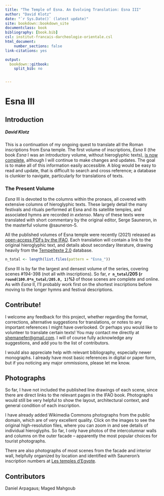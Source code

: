 ```yaml
--- 
title: "The Temple of Esna. An Evolving Translation: Esna III"
author: "David Klotz"
date: "`r Sys.Date()` (latest update)"
site: bookdown::bookdown_site
documentclass: book
bibliography: [book.bib]
csl: institut-francais-darcheologie-orientale.csl
html_document:
    number_sections: false
link-citations: yes

output:
  bookdown::gitbook:
    split_bib: no


---
```


# Esna III {-}  

## Introduction {-}

##### *David Klotz* {-}
  
This is a continuation of my ongoing quest to translate all the Roman inscriptions from Esna temple. The first volume of inscriptions, *Esna* II (the book *Esna* I was an introductory volume, without hieroglyphic texts), [is now complete](https://bookdown.org/shemanefer/Esna2), although I will continue to make changes and updates. The goal is to make all of this information easily accessible. A blog would be easy to read and update, that is difficult to search and cross reference; a database is clunkier to navigate, particularly for translations of texts.  

### The Present Volume {-}

*Esna* III is devoted to the columns within the pronaos, all covered with extensive columns of hieroglyphic texts. These largely detail the many festivals and rituals performed at Esna and its satellite temples, and associated hymns are recorded *in extenso*. Many of these texts were translated with short commentary by the original editor, Serge Sauneron, in the masterful volume @sauneron-5. 

All the published volumes of Esna temple were recently (2021) released as [open-access PDFs by the IFAO](https://www.ifao.egnet.net/publications/catalogue/Temples-Esna/). Each translation will contain a link to the original hieroglyphic text, and details about secondary literature, drawing heavily from the [Tempeltexte 2.0](http://www.tempeltexte.uni-tuebingen.de/portal/#/main) database.

```r

n_total <- length(list.files(pattern = "Esna_"))

```
*Esna* III is by far the largest and densest volume of the series, covering scenes #194-398 (not all with inscriptions). So far, **`r n_total`/205 (`r round(100.0*n_total/205.0, 1)`%)** of those scenes are complete and online. As with *Esna* II, I'll probably work first on the shortest inscriptions before moving to the longer hymns and festival descriptions.

## Contribute! {-}

I welcome any feedback for this project, whether regarding the format, corrections, alternative suggestions for translations, or notes to any important references I might have overlooked. Or perhaps you would like to volunteer to translate certain texts!  You may contact me directly at <shemanefer@gmail.com>. I will of course fully acknowledge any suggestions, and add you to the list of contributors.  

I would also appreciate help with relevant bibliography, especially newer monographs. I already have most basic references in digital or paper form, but if you noticing any major ommissions, please let me know. 

## Photographs {-}

So far, I have not included the published line drawings of each scene, since there are direct links to the relevant pages in the IFAO book. Photographs would still be very helpful to show the layout, architectural context, and general condition of each inscription.  

I have already added Wikimedia Commons photographs from the public domain, which are of very excellent quality. Click on the images to see the original high-resolution files, where you can zoom in and see details of individual hieroglyphs. So far, I only have photos of the intercolumnar walls and columns on the outer facade -- apparently the most popular choices for tourist photographs.  

There are also photographs of most scenes from the facade and interior wall, helpfully organized by location and identified with Sauneron's inscription numbers at [Les temples d'Egypte](http://www.temples-egypte.net/sud/esna/esna.html).
  

## Contributors {-}

Daniel Arpagaus; Maged Mahgoub